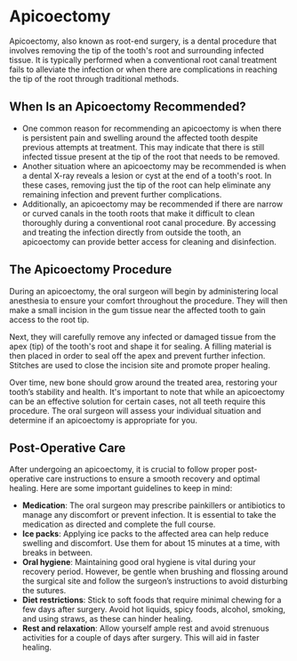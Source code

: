 # Apicoectomy

Apicoectomy, also known as root-end surgery, is a dental procedure that involves removing the tip of the tooth's root and surrounding infected tissue. It is typically performed when a conventional root canal treatment fails to alleviate the infection or when there are complications in reaching the tip of the root through traditional methods.

## When Is an Apicoectomy Recommended?

- One common reason for recommending an apicoectomy is when there is persistent pain and swelling around the affected tooth despite previous attempts at treatment. This may indicate that there is still infected tissue present at the tip of the root that needs to be removed.
- Another situation where an apicoectomy may be recommended is when a dental X-ray reveals a lesion or cyst at the end of a tooth's root. In these cases, removing just the tip of the root can help eliminate any remaining infection and prevent further complications.
- Additionally, an apicoectomy may be recommended if there are narrow or curved canals in the tooth roots that make it difficult to clean thoroughly during a conventional root canal procedure. By accessing and treating the infection directly from outside the tooth, an apicoectomy can provide better access for cleaning and disinfection.


## The Apicoectomy Procedure

During an apicoectomy, the oral surgeon will begin by administering local anesthesia to ensure your comfort throughout the procedure. They will then make a small incision in the gum tissue near the affected tooth to gain access to the root tip. 

Next, they will carefully remove any infected or damaged tissue from the apex (tip) of the tooth's root and shape it for sealing. A filling material is then placed in order to seal off the apex and prevent further infection. Stitches are used to close the incision site and promote proper healing. 

Over time, new bone should grow around the treated area, restoring your tooth’s stability and health. It's important to note that while an apicoectomy can be an effective solution for certain cases, not all teeth require this procedure. The oral surgeon will assess your individual situation and determine if an apicoectomy is appropriate for you.

## Post-Operative Care

After undergoing an apicoectomy, it is crucial to follow proper post-operative care instructions to ensure a smooth recovery and optimal healing. Here are some important guidelines to keep in mind:

- **Medication**: The oral surgeon may prescribe painkillers or antibiotics to manage any discomfort or prevent infection. It is essential to take the medication as directed and complete the full course.
- **Ice packs**: Applying ice packs to the affected area can help reduce swelling and discomfort. Use them for about 15 minutes at a time, with breaks in between.
- **Oral hygiene**: Maintaining good oral hygiene is vital during your recovery period. However, be gentle when brushing and flossing around the surgical site and follow the surgeon’s instructions to avoid disturbing the sutures.
- **Diet restrictions**: Stick to soft foods that require minimal chewing for a few days after surgery. Avoid hot liquids, spicy foods, alcohol, smoking, and using straws, as these can hinder healing.
- **Rest and relaxation**: Allow yourself ample rest and avoid strenuous activities for a couple of days after surgery. This will aid in faster healing.

